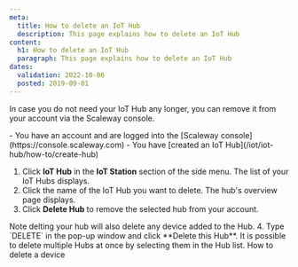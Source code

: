 ```yaml
---
meta:
  title: How to delete an IoT Hub
  description: This page explains how to delete an IoT Hub
content:
  h1: How to delete an IoT Hub
  paragraph: This page explains how to delete an IoT Hub
dates:
  validation: 2022-10-06
  posted: 2019-09-01
---
```


In case you do not need your IoT Hub any longer, you can remove it from your account via the Scaleway console. 

<Message type="requirement">
  - You have an account and are logged into the [Scaleway console](https://console.scaleway.com)
  - You have [created an IoT Hub](/iot/iot-hub/how-to/create-hub)
</Message>

1. Click **IoT Hub** in the **IoT Station** section of the side menu. The list of your IoT Hubs displays.
2. Click the name of the IoT Hub you want to delete. The hub's overview page displays. 
3. Click **Delete Hub** to remove the selected hub from your account. 
    <Lightbox src="assets/scaleway-iothub_delete.webp" alt="" />
  <Message type="important">
  Note delting your hub will also delete any device added to the Hub.

  </Message>
4. Type `DELETE` in the pop-up window and click **Delete this Hub**.
  <Message type="tip">
  It is possible to delete multiple Hubs at once by selecting them in the Hub list.

  </Message>


<Navigation title="See Also">
  <PreviousButton to="/iot/iot-hub/how-to/delete-device/">How to delete a device</PreviousButton>
</Navigation>
